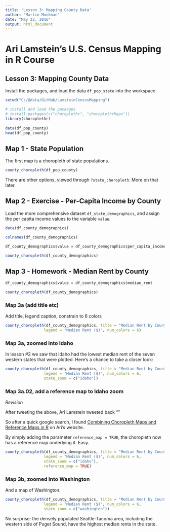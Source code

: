 ```yaml
---
title: 'Lesson 3: Mapping County Data'
author: "Martin Monkman"
date: "May 22, 2016"
output: html_document
---
```


# Ari Lamstein's U.S. Census Mapping in R Course

## Lesson 3: Mapping County Data

Install the packages, and load the data `df_pop_state` into the workspace.

```r

setwd("C:/@data/GitHub/LamsteinCensusMapping")

# install and load the packages
# install.packages(c("choroplethr", "choroplethrMaps"))
library(choroplethr)
 
data(df_pop_county)
head(df_pop_county)

```

## Map 1 - State Population

The first map is a choropleth of state populations.

```r

county_choropleth(df_pop_county)

```

There are other options, viewed through `?state_choropleth`. More on that later.

## Map 2 - Exercise - Per-Capita Income by County

Load the more comprehensive dataset `df_state_demographics`, and assign the per capita income values to the variable `value`.

```r

data(df_county_demographics)

colnames(df_county_demographics)

df_county_demographics$value = df_county_demographics$per_capita_income

county_choropleth(df_county_demographics)

```

## Map 3 - Homework - Median Rent by County


```r

df_county_demographics$value = df_county_demographics$median_rent

county_choropleth(df_county_demographics)


```


### Map 3a (add title etc)

Add title, legend caption, constrain to 6 colors

```r

county_choropleth(df_county_demographics, title = "Median Rent by County",
                 legend = "Median Rent ($)", num_colors = 6)


```


### Map 3a, zoomed into Idaho 

In lesson #2 we saw that Idaho had the lowest median rent of the seven western states that were plotted. Here's a chance to take a closer look:

```r

county_choropleth(df_county_demographics, title = "Median Rent by County: Idaho",
                 legend = "Median Rent ($)", num_colors = 6,
                 state_zoom = c("idaho"))


```


### Map 3a.02, add a reference map to Idaho zoom 

_Revision_

After tweeting the above, Ari Lamstein tweeted back ""

So after a quick google search, I found [Combining Choropleth Maps and Reference Maps in R](http://www.arilamstein.com/blog/2015/09/30/combining-choropleth-maps-and-reference-maps-in-r/) on Ari's website.

By simply adding the parameter `reference_map = TRUE`, the choropleth now has a reference map underlying it. Easy.

```r

county_choropleth(df_county_demographics, title = "Median Rent by County: Idaho",
                 legend = "Median Rent ($)", num_colors = 6,
                 state_zoom = c("idaho"),
                 reference_map = TRUE)


```

### Map 3b, zoomed into Washington 

And a map of Washington.

```r

county_choropleth(df_county_demographics, title = "Median Rent by County: Washington",
                 legend = "Median Rent ($)", num_colors = 6,
                 state_zoom = c("washington"))


```

No surprise: the densely populated Seattle-Tacoma area, including the western side of Puget Sound, have the highest median rents in the state.
